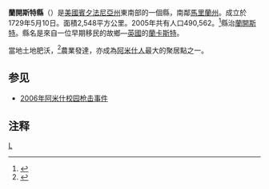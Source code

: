 {{NoteTA
| 1 = zh-cn:兰开斯特;zh-hk:蘭加斯特;zh-mo:蘭加斯特;zh-tw:蘭卡斯特;zh-hant:蘭開斯特
}}
{{Link style|time=2015-12-13T15:23:12+00:00}}
{{Otheruses|蘭開斯特縣|subject=美國賓夕法尼亞州的一個縣|other=同名的縣}}
<!--[[File:Map_of_Pennsylvania_highlighting_Lancaster_County.svg|250px]]-->
{{Infobox U.S. County|
 county  = 蘭開斯特縣|
 state = 賓夕法尼亞州 |
 en county  = Lancaster County|
 en state = Pennsylvania |
 seal = Lancaster County pa seal.jpg |
 map = Map of Pennsylvania highlighting Lancaster County.svg |
 map size = 225|
 founded = 1729年5月10日|
 seat = [[:en:Lancaster,_Pennsylvania|蘭開斯特]] | 
 largest city = Lancaster |
 area_total_sq_mi =984 |
 area_land_sq_mi =949 |
 area_water_sq_mi =35 |
 area percentage = 3.53% |
 census yr = 2000|
 pop = 470658<ref>[http://quickfacts.census.gov/qfd/states/42/42071.html Census Quickfacts]  {{webarchive|url=https://www.webcitation.org/60948W3aq?url=http://quickfacts.census.gov/qfd/states/42/42071.html |date=2011-07-13 }}</ref> |
 density_km2 =191|
 web = www.co.lancaster.pa.us|
|}}
'''蘭開斯特縣'''（{{lang-en|Lancaster County}}）是[[美國|美國]][[賓夕法尼亞州|賓夕法尼亞州]]東南部的一個縣，南鄰[[馬里蘭州|馬里蘭州]]。成立於1729年5月10日。面積2,548平方公里。2005年共有人口490,562。<ref>{{Cite web |url=http://quickfacts.census.gov/qfd/states/42/42071.html |title=美國人口調查局：Census Quickfacts |access-date=2006-10-04 |archive-date=2011-07-13 |archive-url=https://www.webcitation.org/60948W3aq?url=http://quickfacts.census.gov/qfd/states/42/42071.html |dead-url=yes }}</ref>縣治[[蘭開斯特_(賓夕法尼亞州)|蘭開斯特]]。縣名是來自一位早期移民的故鄉—[[英國|英國]]的[[蘭卡斯特_(蘭開夏郡)|蘭卡斯特]]。

當地土地肥沃，<ref>{{Cite web |url=http://www.students.bucknell.edu/hyeo/ |title=賓夕法尼亞州蘭開斯特縣農業 |access-date=2006-10-04 |archive-date=2007-03-11 |archive-url=https://web.archive.org/web/20070311013849/http://www.students.bucknell.edu/hyeo/ |dead-url=yes }}</ref>農業發達，亦成為[[阿米什人|阿米什人]]最大的聚居點之一。

== 参见 ==
* [[2006年阿米什校园枪击事件|2006年阿米什校园枪击事件]]

== 注释 ==
<references />
{{Pennsylvania-stub}}
{{Pennsylvania}}

[[Category:賓夕法尼亞州行政區劃|L]]